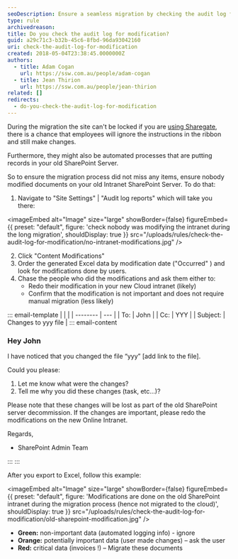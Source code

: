 ```yaml
---
seoDescription: Ensure a seamless migration by checking the audit log for modifications during the process to avoid losing important changes.
type: rule
archivedreason:
title: Do you check the audit log for modification?
guid: a29c71c3-b32b-45c6-8fbd-96da93042160
uri: check-the-audit-log-for-modification
created: 2018-05-04T23:38:45.0000000Z
authors:
  - title: Adam Cogan
    url: https://ssw.com.au/people/adam-cogan
  - title: Jean Thirion
    url: https://ssw.com.au/people/jean-thirion
related: []
redirects:
  - do-you-check-the-audit-log-for-modification
---
```


During the migration the site can't be locked if you are [using Sharegate](https://sharegate.com/sharepoint-migration), there is a chance that employees will ignore the instructions in the ribbon and still make changes.

Furthermore, they might also be automated processes that are putting records in your old SharePoint Server.

So to ensure the migration process did not miss any items, ensure nobody modified documents on your old Intranet SharePoint Server. To do that:
1. Navigate to "Site Settings" | "Audit log reports" which will take you there:


<imageEmbed
  alt="Image"
  size="large"
  showBorder={false}
  figureEmbed={{
    preset: "default",
    figure: 'check nobody was modifying the intranet during the long migration',
    shouldDisplay: true
  }}
  src="/uploads/rules/check-the-audit-log-for-modification/no-intranet-modifications.jpg"
/>

2. Click "Content Modifications"
3. Order the generated Excel data by modification date ("Occurred" ) and look for modifications done by users.
4. Chase the people who did the modifications and ask them either to:
   * Redo their modification in your new Cloud intranet (likely)
   * Confirm that the modification is not important and does not require manual migration (less likely)

::: email-template
| | |
| -------- | --- |
| To: | John |
| Cc: | YYY |
| Subject: | Changes to yyy file |
::: email-content

### Hey John

I have noticed that you changed the file “yyy” \[add link to the file\].

Could you please:

1. Let me know what were the changes?
2. Tell me why you did these changes (task, etc...)?

Please note that these changes will be lost as part of the old SharePoint server decommission. If the changes are important, please redo the modifications on the new Online Intranet.

Regards,

* SharePoint Admin Team

:::
:::

After you export to Excel, follow this example:


<imageEmbed
  alt="Image"
  size="large"
  showBorder={false}
  figureEmbed={{
    preset: "default",
    figure: 'Modifications are done on the old SharePoint intranet during the migration process (hence not migrated to the cloud)',
    shouldDisplay: true
  }}
  src="/uploads/rules/check-the-audit-log-for-modification/old-sharepoint-modification.jpg"
/>

* **Green:** non-important data (automated logging info) - ignore
* **Orange:** potentially important data (user made changes) – ask the user
* **Red:** critical data (invoices !) – Migrate these documents